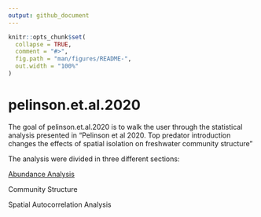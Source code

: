 ```yaml
---
output: github_document
---
```


<!-- README.md is generated from README.Rmd. Please edit that file -->

```r
knitr::opts_chunk$set(
  collapse = TRUE,
  comment = "#>",
  fig.path = "man/figures/README-",
  out.width = "100%"
)
```

# pelinson.et.al.2020

<!-- badges: start -->
<!-- badges: end -->

The goal of pelinson.et.al.2020 is to walk the user through the statistical analysis presented in "Pelinson et al 2020. Top predator introduction changes the effects of spatial isolation on freshwater community structure"

The analysis were divided in three different sections:

[Abundance Analysis](https://github.com/RodolfoPelinson/pelinson.et.al.2020/blob/master/Abundance%20Analysis/abundance-analysis.md)  

Community Structure  

Spatial Autocorrelation Analysis  
